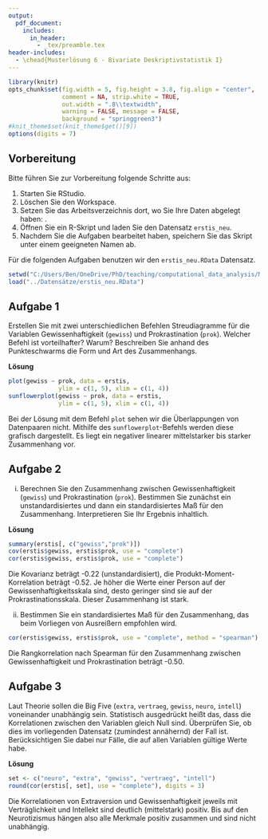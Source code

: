 ```yaml
---
output:
  pdf_document:
    includes:
      in_header: 
        - _tex/preamble.tex
header-includes: 
  - \chead{Musterlösung 6 - Bivariate Deskriptivstatistik I}
---
```


```r
library(knitr)
opts_chunk$set(fig.width = 5, fig.height = 3.8, fig.align = "center", 
               comment = NA, strip.white = TRUE, 
               out.width = ".8\\textwidth",
               warning = FALSE, message = FALSE, 
               background = "springgreen3")
#knit_theme$set(knit_theme$get()[9])
options(digits = 7)
```

## Vorbereitung

Bitte führen Sie zur Vorbereitung folgende Schritte aus:

1.  Starten Sie RStudio.
2.  Löschen Sie den Workspace. 
3.  Setzen Sie das Arbeitsverzeichnis dort, wo Sie Ihre Daten abgelegt haben: \menu{Session > Set Working Directory > Choose Directory}.
3.  Öffnen Sie ein R-Skript und laden Sie den Datensatz `erstis_neu`.
4.  Nachdem Sie die Aufgaben bearbeitet haben, speichern Sie das Skript unter einem geeigneten Namen ab.

Für die folgenden Aufgaben benutzen wir den `erstis_neu.RData` Datensatz.

```r
setwd("C:/Users/Ben/OneDrive/PhD/teaching/computational_data_analysis/Musterlösungen")  # set wd in source file location
load("../Datensätze/erstis_neu.RData")
```

## Aufgabe 1 

Erstellen Sie mit zwei unterschiedlichen Befehlen Streudiagramme für die Variablen Gewissenhaftigkeit (`gewiss`) und Prokrastination (`prok`). Welcher Befehl ist vorteilhafter? Warum? 
Beschreiben Sie anhand des Punkteschwarms die Form und Art des Zusammenhangs.

**Lösung**

```r
plot(gewiss ~ prok, data = erstis, 
              ylim = c(1, 5), xlim = c(1, 4))
sunflowerplot(gewiss ~ prok, data = erstis, 
              ylim = c(1, 5), xlim = c(1, 4))
```

Bei der Lösung mit dem Befehl `plot` sehen wir die Überlappungen von Datenpaaren nicht. Mithilfe des `sunflowerplot`-Befehls  werden diese grafisch dargestellt. 
Es liegt ein negativer linearer mittelstarker bis starker Zusammenhang vor.

## Aufgabe 2

(i) Berechnen Sie den Zusammenhang zwischen Gewissenhaftigkeit (`gewiss`) und Prokrastination (`prok`). Bestimmen Sie zunächst ein unstandardisiertes und dann ein standardisiertes Maß für den Zusammenhang. Interpretieren Sie Ihr Ergebnis inhaltlich.

**Lösung**

```r
summary(erstis[, c("gewiss","prok")])
cov(erstis$gewiss, erstis$prok, use = "complete")
cor(erstis$gewiss, erstis$prok, use = "complete")
```
Die Kovarianz beträgt -0.22 (unstandardisiert), die Produkt-Moment-Korrelation beträgt -0.52.
Je höher die Werte einer Person auf der Gewissenhaftigkeitsskala sind, desto geringer sind sie auf der Prokrastinationsskala. Dieser Zusammenhang ist stark.

(ii) Bestimmen Sie ein standardisiertes Maß für den Zusammenhang, das beim Vorliegen von Ausreißern empfohlen wird.

```r
cor(erstis$gewiss, erstis$prok, use = "complete", method = "spearman")
```
Die Rangkorrelation nach Spearman für den Zusammenhang zwischen Gewissenhaftigkeit und Prokrastination beträgt -0.50.

## Aufgabe 3

Laut Theorie sollen die Big Five (`extra`, `vertraeg`, `gewiss`, `neuro`, `intell`) voneinander unabhängig sein. Statistisch ausgedrückt heißt das, dass die Korrelationen zwischen den Variablen gleich Null sind. Überprüfen Sie, ob dies im vorliegenden Datensatz (zumindest annähernd) der Fall ist. Berücksichtigen Sie dabei nur Fälle, die auf allen Variablen gültige Werte habe.

**Lösung**

```r
set <- c("neuro", "extra", "gewiss", "vertraeg", "intell")
round(cor(erstis[, set], use = "complete"), digits = 3)
```

Die Korrelationen von Extraversion und Gewissenhaftigkeit jeweils mit Verträglichkeit und Intellekt sind deutlich (mittelstark) positiv. Bis auf den Neurotizismus hängen also alle Merkmale positiv zusammen und sind nicht unabhängig.








